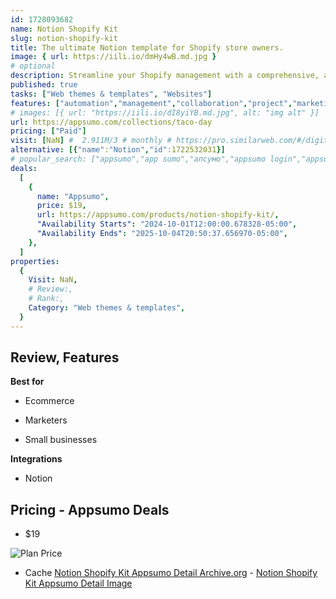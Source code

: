 ```yaml
---
id: 1728093682
name: Notion Shopify Kit
slug: notion-shopify-kit
title: The ultimate Notion template for Shopify store owners.
image: { url: https://iili.io/dmHy4wB.md.jpg }
# optional
description: Streamline your Shopify management with a comprehensive, all-in-one Notion kitSimplify team collaboration, campaign planning, and product development
published: true
tasks: ["Web themes & templates", "Websites"]
features: ["automation","management","collaboration","project","marketing","product","workflow","customer support"]
# images: [{ url: "https://iili.io/dI8yiYB.md.jpg", alt: "img alt" }]
url: https://appsumo.com/collections/taco-day
pricing: ["Paid"]
visit: [NaN] #  2.911M/3 # monthly # https://pro.similarweb.com/#/digitalsuite/websiteanalysis/home
alternative: [{"name":"Notion","id":1722532031}]
# popular_search: ["appsumo","app sumo","апсумо","appsumo login","appsumo affiliate","appsumo","app sumo","sendfox","mystrika","outscraper"]
deals:
  [
    {
      name: "Appsumo",
      price: $19,
      url: https://appsumo.com/products/notion-shopify-kit/,
      "Availability Starts": "2024-10-01T12:00:00.678328-05:00",
      "Availability Ends": "2025-10-04T20:50:37.656970-05:00",
    },
  ]
properties:
  {
    Visit: NaN,
    # Review:,
    # Rank:,
    Category: "Web themes & templates",
  }
---
```


## Review, Features

 

**Best for**

- Ecommerce

- Marketers

- Small businesses

**Integrations**

- Notion

## Pricing - Appsumo Deals

- $19

<Img src="https://iili.io/dmJ7Las.png" alt="Plan Price" />

- Cache [Notion Shopify Kit Appsumo Detail Archive.org](https://web.archive.org/web/*/https://appsumo.com/products/notion-shopify-kit/) - [Notion Shopify Kit Appsumo Detail Image](https://iili.io/dmJYxP1.png)
